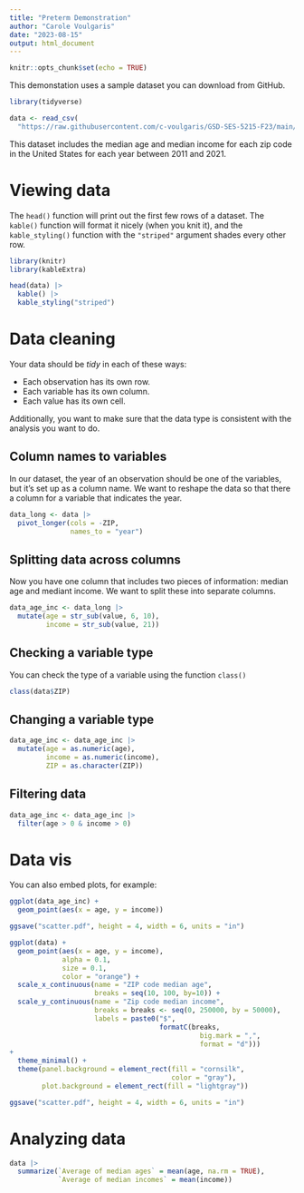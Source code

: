 ```yaml
---
title: "Preterm Demonstration"
author: "Carole Voulgaris"
date: "2023-08-15"
output: html_document
---
```


```r
knitr::opts_chunk$set(echo = TRUE)
```

This demonstation uses a sample dataset you can download from GitHub.

```r
library(tidyverse)

data <- read_csv(
  "https://raw.githubusercontent.com/c-voulgaris/GSD-SES-5215-F23/main/preterm/messy_data.csv")
```

This dataset includes the median age and median income for each zip code in the United
States for each year between 2011 and 2021.

# Viewing data

The `head()` function will print out the first few rows of 
a dataset. The `kable()` function will format it nicely (when
you knit it), and the `kable_styling()` function with the `"striped"`
argument shades every other row.

```r
library(knitr)
library(kableExtra)

head(data) |>
  kable() |>
  kable_styling("striped")
```

# Data cleaning

Your data should be *tidy* in each of these ways:

* Each observation has its own row.
* Each variable has its own column.
* Each value has its own cell.

Additionally, you want to make sure that the data type is consistent with 
the analysis you want to do.

## Column names to variables

In our dataset, the year of an observation should be one of the
variables, but it's set up as a column name. We want to reshape 
the data so that there a column for a variable that indicates the 
year.

```r
data_long <- data |>
  pivot_longer(cols = -ZIP,
               names_to = "year")
```


## Splitting data across columns

Now you have one column that includes two pieces
of information: median age and mediant income. We want to 
split these into separate columns.

```r
data_age_inc <- data_long |>
  mutate(age = str_sub(value, 6, 10),
         income = str_sub(value, 21))
```

## Checking a variable type

You can check the type of a variable using the function `class()`

```r
class(data$ZIP)
```

## Changing a variable type

```r
data_age_inc <- data_age_inc |>
  mutate(age = as.numeric(age),
         income = as.numeric(income),
         ZIP = as.character(ZIP))

```

## Filtering data

```r
data_age_inc <- data_age_inc |>
  filter(age > 0 & income > 0)

```

# Data vis

You can also embed plots, for example:

```r
ggplot(data_age_inc) +
  geom_point(aes(x = age, y = income)) 

ggsave("scatter.pdf", height = 4, width = 6, units = "in")
```


```r
ggplot(data) +
  geom_point(aes(x = age, y = income),
             alpha = 0.1,
             size = 0.1,
             color = "orange") +
  scale_x_continuous(name = "ZIP code median age",
                     breaks = seq(10, 100, by=10)) +
  scale_y_continuous(name = "Zip code median income",
                     breaks = breaks <- seq(0, 250000, by = 50000),
                     labels = paste0("$", 
                                     formatC(breaks, 
                                               big.mark = ",", 
                                               format = "d"))) 
+
  theme_minimal() +
  theme(panel.background = element_rect(fill = "cornsilk",
                                        color = "gray"),
        plot.background = element_rect(fill = "lightgray"))

ggsave("scatter.pdf", height = 4, width = 6, units = "in")
```
# Analyzing data

```r
data |>
  summarize(`Average of median ages` = mean(age, na.rm = TRUE),
            `Average of median incomes` = mean(income))
```


